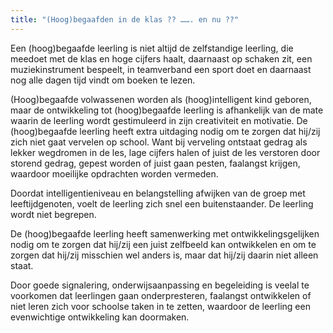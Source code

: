 ```yaml
---
title: "(Hoog)begaafden in de klas ?? ……. en nu ??"
---
```


Een (hoog)begaafde leerling is niet altijd de zelfstandige leerling, die meedoet met de klas en hoge cijfers haalt, daarnaast op schaken zit, een muziekinstrument bespeelt, in teamverband een sport doet en daarnaast nog alle dagen tijd vindt om boeken te lezen. 

(Hoog)begaafde volwassenen worden als (hoog)intelligent kind geboren, maar de ontwikkeling tot (hoog)begaafde leerling is afhankelijk van de mate waarin de leerling wordt gestimuleerd in zijn creativiteit en motivatie. 
De (hoog)begaafde leerling heeft extra uitdaging nodig om te zorgen dat hij/zij zich niet gaat vervelen op school. Want bij verveling ontstaat gedrag als lekker wegdromen in de les, lage cijfers halen of juist de les verstoren door storend gedrag, gepest worden of juist gaan pesten, faalangst krijgen, waardoor moeilijke opdrachten worden vermeden.

Doordat intelligentieniveau en belangstelling afwijken van de groep met leeftijdgenoten, voelt de leerling zich snel een buitenstaander. De leerling wordt niet begrepen.

De (hoog)begaafde leerling heeft samenwerking met ontwikkelingsgelijken nodig om te zorgen dat hij/zij een juist zelfbeeld kan ontwikkelen en om te zorgen dat hij/zij misschien wel anders is, maar dat hij/zij daarin niet alleen staat.

Door goede signalering, onderwijsaanpassing en begeleiding is veelal te voorkomen dat  leerlingen gaan onderpresteren, faalangst ontwikkelen of niet leren zich voor schoolse taken in te zetten, waardoor de leerling een evenwichtige ontwikkeling kan doormaken.
